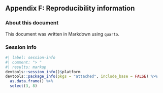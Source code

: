 ## Appendix F: Reproducibility information

### About this document

This document was written in Markdown using `quarto`. 

### Session info

```r
#| label: session-info
#| comment: "> "
#| results: markup
devtools::session_info()$platform
devtools::package_info(pkgs = "attached", include_base = FALSE) %>% 
  as.data.frame() %>% 
  select(3, 8)
```
